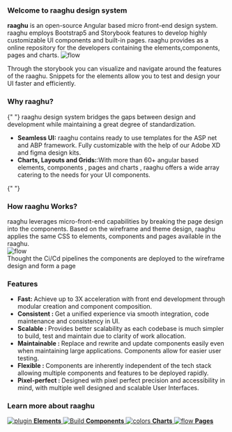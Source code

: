 
<Meta title="Introduction" />

<style>
	{`
  .demo{
     width:600px;
      height:auto;
      margin-left:100px;
      margin-bottom:20px;
  }
  .content{
    margin-top:20px;
    line-height:28px;
    font-size:14px;
    margin-bottom:25px;
  }
    .how{
      width:600px;
      height:400px;
      margin-left:100px;
    }
    .subheading {
      --mediumdark: '#999999';
      font-weight: 900;
      font-size: 13px;
      color: #999;
      letter-spacing: 6px;
      line-height: 24px;
      text-transform: uppercase;
      margin-bottom: 12px;
      margin-top: 40px;
    }

    .link-list {
      margin-top:20px;
      display: grid;
      grid-template-columns: 1fr;
      grid-template-rows: 1fr 1fr;
      row-gap: 10px;
    }

    @media (min-width: 620px) {
      .link-list {
        row-gap: 20px;
        column-gap: 20px;
        grid-template-columns: 1fr 1fr;
      }
    }

    @media all and (-ms-high-contrast:none) {
    .link-list {
        display: -ms-grid;
        -ms-grid-columns: 1fr 1fr;
        -ms-grid-rows: 1fr 1fr;
      }
    }

    .link-item {
      display: block;
      padding: 20px 30px 20px 15px;
      border: 1px solid #00000010;
      border-radius: 5px;
      transition: background 150ms ease-out, border 150ms ease-out, transform 150ms ease-out;
      color: #333333;
      display: flex;
      align-items: flex-start;
    }

    .link-item:hover {
      border-color: #1EA7FD50;
      transform: translate3d(0, -3px, 0);
      box-shadow: rgba(0, 0, 0, 0.08) 0 3px 10px 0;
    }

    .link-item:active {
      border-color: #1EA7FD;
      transform: translate3d(0, 0, 0);
    }

    .link-item strong {
      font-weight: 700;
      display: block;
      margin-bottom: 2px;
    }

    .link-item img {
      height: 40px;
      width: 40px;
      margin-right: 15px;
      flex: none;
    }

    .link-item span {
      font-size: 14px;
      line-height: 20px;
    }

    .tip {
      display: inline-block;
      border-radius: 1em;
      font-size: 11px;
      line-height: 12px;
      font-weight: 700;
      background: #E7FDD8;
      color: #66BF3C;
      padding: 4px 12px;
      margin-right: 10px;
      vertical-align: top;
    }

    .tip-wrapper {
      font-size: 13px;
      line-height: 20px;
      margin-top: 40px;
      margin-bottom: 40px;
    }

    .tip-wrapper code {
      font-size: 12px;
      display: inline-block;
    }
  `}
</style>

### Welcome to raaghu design system

<div className="content">
 <strong>raaghu</strong> is an open-source Angular based micro front-end design system. raaghu employs Bootstrap5 and Storybook 
 features to develop highly customizable UI components and built-in pages. raaghu provides as a online repository for the developers
 containing the elements,components, pages and charts.

<img className="demo" src={demo} alt="flow" />

Through the storybook you can visualize and navigate around the features of the raaghu. Snippets for the elements allow you to test
and design your UI faster and efficiently.

</div>

### Why raaghu?

<div className="content">
	{" "}
	raaghu design system bridges the gaps between design and development while maintaining
	a great degree of standardization.
</div>
<ul className="content">
	<li>
		<strong>Seamless UI:</strong> raaghu contains ready to use templates for the
		ASP net and ABP framework. Fully customizable with the help of our Adobe XD
		and figma design kits.
	</li>
	<li>
		<strong>Charts, Layouts and Grids:</strong>:With more than 60+ angular based
		elements, components , pages and charts , raaghu offers a wide array
		catering to the needs for your UI components.
	</li>
</ul>{" "}

### How raaghu Works?

<div className="content">
	raaghu leverages micro-front-end capabilities by breaking the page design into
	the components. Based on the wireframe and theme design, raaghu applies the
	same CSS to elements, components and pages available in the raaghu.
</div>
<img className="how" src={image} alt="flow" />
<div className="content">
	Thought the Ci/Cd pipelines the components are deployed to the wireframe
	design and form a page
</div>

### Features

<ul className="content">
	<li>
		<strong>Fast: </strong>Achieve up to 3X acceleration with front end
		development through modular creation and component composition.
	</li>
	<li>
		<strong>Consistent : </strong>Get a unified experience via smooth
		integration, code maintenance and consistency in UI.
	</li>
	<li>
		<strong>Scalable : </strong>Provides better scalability as each codebase is
		much simpler to build, test and maintain due to clarity of work allocation.
	</li>
	<li>
		<strong>Maintainable : </strong>Replace and rewrite and update components
		easily even when maintaining large applications. Components allow for easier
		user testing.
	</li>
	<li>
		<strong>Flexible : </strong>Components are inherently independent of the
		tech stack allowing multiple components and features to be deployed rapidly.
	</li>
	<li>
		<strong>Pixel-perfect : </strong> Designed with pixel perfect precision and
		accessibility in mind, with multiple well designed and scalable User
		Interfaces.
	</li>
</ul>

### Learn more about raaghu

<div className="link-list">
	<a
		className="link-item"
		href="https://storybook.raaghu.io/?path=/story/elements"
		target="_blank"
	>
		<img src={Plugin} alt="plugin" />
		<span>
			<strong>Elements</strong>
		</span>
	</a>
	<a
		className="link-item"
		href="https://storybook.raaghu.io/?path=/story/components"
		target="_blank"
	>
		<img src={StackAlt} alt="Build" />
		<span>
			<strong>Components</strong>
		</span>
	</a>
	<a
		className="link-item"
		href="https://storybook.raaghu.io/?path=/story/charts"
		target="_blank"
	>
		<img src={colors} alt="colors" />
		<span>
			<strong>Charts</strong>
		</span>
	</a>
	<a
		className="link-item"
		href="https://storybook.raaghu.io/?path=/story/pages"
		target="_blank"
	>
		<img src={Flow} alt="flow" />
		<span>
			<strong>Pages</strong>
		</span>
	</a>
</div>

